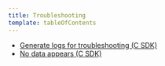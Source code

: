 ```yaml
---
title: Troubleshooting
template: tableOfContents
---
```


* [Generate logs for troubleshooting (C SDK)](/docs/agents/c-sdk/troubleshooting/generate-logs-troubleshooting-c-sdk)
* [No data appears (C SDK)](/docs/agents/c-sdk/troubleshooting/no-data-appears-c-sdk)
